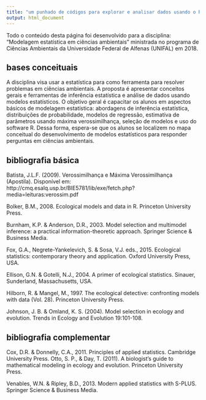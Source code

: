```yaml
---
title: "um punhado de códigos para explorar e analisar dados usando o R"
output: html_document
---
```


Todo o conteúdo desta página foi desenvolvido para a disciplina: "Modelagem estatística em ciências ambientais" ministrada no programa de Ciências Ambientais da Universidade Federal de Alfenas (UNIFAL) em 2018.

## bases conceituais
A disciplina visa usar a estatística para como ferramenta para resolver problemas em ciências ambientais. A proposta é apresentar conceitos gerais e ferramentas de inferência estatística e análise de dados usando modelos estatísticos. O objetivo geral é capacitar os alunos em aspectos básicos de modelagem estatística: abordagens de inferência estatística, distribuições de probabilidade, modelos de regressão, estimativa de parâmetros usando máxima verossimilhança, seleção de modelos e uso do software R. Dessa forma, espera-se que os alunos se localizem no mapa conceitual do desenvolvimento de modelos estatísticos para responder perguntas em ciências ambientais.

## bibliografia básica
Batista, J.L.F. (2009). Verossimilhança e Máxima Verossimilhança (Apostila). Disponível em: http://cmq.esalq.usp.br/BIE5781/lib/exe/fetch.php?media=leituras:verossim.pdf

Bolker, B.M., 2008. Ecological models and data in R. Princeton University Press.

Burnham, K.P. & Anderson, D.R., 2003. Model selection and multimodel inference: a practical information-theoretic approach. Springer Science & Business Media.

Fox, G.A., Negrete-Yankelevich, S. & Sosa, V.J. eds., 2015. Ecological statistics: contemporary theory and application. Oxford University Press, USA.

Ellison, G.N. & Gotelli, N.J., 2004. A primer of ecological statistics. Sinauer, Sunderland, Massachusetts, USA.

Hilborn, R. & Mangel, M., 1997. The ecological detective: confronting models with data (Vol. 28). Princeton University Press.

Johnson, J. B. & Omland, K. S. (2004). Model selection in ecology and evolution. Trends in Ecology and Evolution 19:101-108.

## bibliografia complementar
Cox, D.R. & Donnelly, C.A., 2011. Principles of applied statistics. Cambridge University Press. Otto, S. P., & Day, T. (2011). A biologist's guide to mathematical modeling in ecology and evolution. Princeton University Press.

Venables, W.N. & Ripley, B.D., 2013. Modern applied statistics with S-PLUS. Springer Science & Business Media.